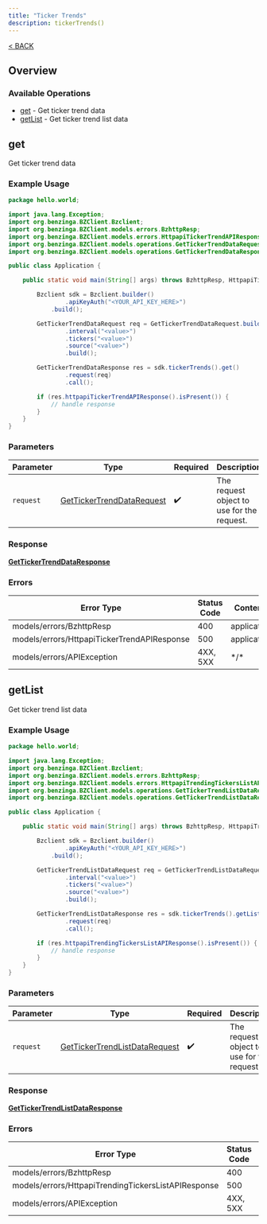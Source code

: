 ```yaml
---
title: "Ticker Trends"
description: tickerTrends()
---
```

[< BACK](/sdks/languages/java#tickertrends)

## Overview

### Available Operations

* [get](#get) - Get ticker trend data
* [getList](#getlist) - Get ticker trend list data

## get

Get ticker trend data

### Example Usage

```java
package hello.world;

import java.lang.Exception;
import org.benzinga.BZClient.Bzclient;
import org.benzinga.BZClient.models.errors.BzhttpResp;
import org.benzinga.BZClient.models.errors.HttpapiTickerTrendAPIResponse;
import org.benzinga.BZClient.models.operations.GetTickerTrendDataRequest;
import org.benzinga.BZClient.models.operations.GetTickerTrendDataResponse;

public class Application {

    public static void main(String[] args) throws BzhttpResp, HttpapiTickerTrendAPIResponse, Exception {

        Bzclient sdk = Bzclient.builder()
                .apiKeyAuth("<YOUR_API_KEY_HERE>")
            .build();

        GetTickerTrendDataRequest req = GetTickerTrendDataRequest.builder()
                .interval("<value>")
                .tickers("<value>")
                .source("<value>")
                .build();

        GetTickerTrendDataResponse res = sdk.tickerTrends().get()
                .request(req)
                .call();

        if (res.httpapiTickerTrendAPIResponse().isPresent()) {
            // handle response
        }
    }
}
```

### Parameters

| Parameter                                                                         | Type                                                                              | Required                                                                          | Description                                                                       |
| --------------------------------------------------------------------------------- | --------------------------------------------------------------------------------- | --------------------------------------------------------------------------------- | --------------------------------------------------------------------------------- |
| `request`                                                                         | [GetTickerTrendDataRequest](../../models/operations/GetTickerTrendDataRequest.md) | :heavy_check_mark:                                                                | The request object to use for the request.                                        |

### Response

**[GetTickerTrendDataResponse](../../models/operations/GetTickerTrendDataResponse.md)**

### Errors

| Error Type                                  | Status Code                                 | Content Type                                |
| ------------------------------------------- | ------------------------------------------- | ------------------------------------------- |
| models/errors/BzhttpResp                    | 400                                         | application/json                            |
| models/errors/HttpapiTickerTrendAPIResponse | 500                                         | application/json                            |
| models/errors/APIException                  | 4XX, 5XX                                    | \*/\*                                       |

## getList

Get ticker trend list data

### Example Usage

```java
package hello.world;

import java.lang.Exception;
import org.benzinga.BZClient.Bzclient;
import org.benzinga.BZClient.models.errors.BzhttpResp;
import org.benzinga.BZClient.models.errors.HttpapiTrendingTickersListAPIResponse;
import org.benzinga.BZClient.models.operations.GetTickerTrendListDataRequest;
import org.benzinga.BZClient.models.operations.GetTickerTrendListDataResponse;

public class Application {

    public static void main(String[] args) throws BzhttpResp, HttpapiTrendingTickersListAPIResponse, Exception {

        Bzclient sdk = Bzclient.builder()
                .apiKeyAuth("<YOUR_API_KEY_HERE>")
            .build();

        GetTickerTrendListDataRequest req = GetTickerTrendListDataRequest.builder()
                .interval("<value>")
                .tickers("<value>")
                .source("<value>")
                .build();

        GetTickerTrendListDataResponse res = sdk.tickerTrends().getList()
                .request(req)
                .call();

        if (res.httpapiTrendingTickersListAPIResponse().isPresent()) {
            // handle response
        }
    }
}
```

### Parameters

| Parameter                                                                                 | Type                                                                                      | Required                                                                                  | Description                                                                               |
| ----------------------------------------------------------------------------------------- | ----------------------------------------------------------------------------------------- | ----------------------------------------------------------------------------------------- | ----------------------------------------------------------------------------------------- |
| `request`                                                                                 | [GetTickerTrendListDataRequest](../../models/operations/GetTickerTrendListDataRequest.md) | :heavy_check_mark:                                                                        | The request object to use for the request.                                                |

### Response

**[GetTickerTrendListDataResponse](../../models/operations/GetTickerTrendListDataResponse.md)**

### Errors

| Error Type                                          | Status Code                                         | Content Type                                        |
| --------------------------------------------------- | --------------------------------------------------- | --------------------------------------------------- |
| models/errors/BzhttpResp                            | 400                                                 | application/json                                    |
| models/errors/HttpapiTrendingTickersListAPIResponse | 500                                                 | application/json                                    |
| models/errors/APIException                          | 4XX, 5XX                                            | \*/\*                                               |